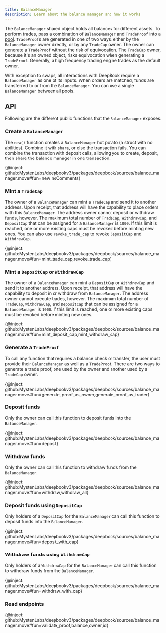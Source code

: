 ```yaml
---
title: BalanceManager
description: Learn about the balance manager and how it works
---
```


The `BalanceManager` shared object holds all balances for different assets. To perform trades, pass a combination of `BalanceManager` and `TradeProof` into a [pool](./design.mdx#pool). `TradeProof`s are generated in one of two ways, either by the `BalanceManager` owner directly, or by any `TradeCap` owner. The owner can generate a `TradeProof` without the risk of equivocation. The `TradeCap` owner, because it's an owned object, risks equivocation when generating a `TradeProof`. Generally, a high frequency trading engine trades as the default owner.

With exception to swaps, all interactions with DeepBook require a `BalanceManager` as one of its inputs. When orders are matched, funds are transferred to or from the `BalanceManager`. You can use a single `BalanceManager` between all pools.

## API

Following are the different public functions that the `BalanceManager` exposes.

### Create a `BalanceManager`

The `new()` function creates a `BalanceManager` hot potato (a struct with no abilities). Combine it with `share`, or else the transaction fails. You can combine the transaction with deposit calls, allowing you to create, deposit, then share the balance manager in one transaction.

{@inject: github:MystenLabs/deepbookv3/packages/deepbook/sources/balance_manager.move#fun=new noComments}

### Mint a `TradeCap`

The owner of a `BalanceManager` can mint a `TradeCap` and send it to another address. Upon receipt, that address will have the capability to place orders with this `BalanceManager`. The address owner cannot deposit or withdraw funds, however. The maximum total number of `TradeCap`, `WithdrawCap`, and `DepositCap` that can be assigned for a `BalanceManager` is `1000`. If this limit is reached, one or more existing caps must be revoked before minting new ones. You can also use `revoke_trade_cap` to revoke `DepositCap` and `WithdrawCap`.

{@inject: github:MystenLabs/deepbookv3/packages/deepbook/sources/balance_manager.move#fun=mint_trade_cap,revoke_trade_cap}

### Mint a `DepositCap` or `WithdrawCap`

The owner of a `BalanceManager` can mint a `DepositCap` or `WithdrawCap` and send it to another address. Upon receipt, that address will have the capability to deposit in or withdraw from `BalanceManager`. The address owner cannot execute trades, however. The maximum total number of `TradeCap`, `WithdrawCap`, and `DepositCap` that can be assigned for a `BalanceManager` is `1000`. If this limit is reached, one or more existing caps must be revoked before minting new ones.

{@inject: github:MystenLabs/deepbookv3/packages/deepbook/sources/balance_manager.move#fun=mint_deposit_cap,mint_withdraw_cap}

### Generate a `TradeProof`

To call any function that requires a balance check or transfer, the user must provide their `BalanceManager` as well as a `TradeProof`. There are two ways to generate a trade proof, one used by the owner and another used by a `TradeCap` owner.

{@inject: github:MystenLabs/deepbookv3/packages/deepbook/sources/balance_manager.move#fun=generate_proof_as_owner,generate_proof_as_trader}

### Deposit funds

Only the owner can call this function to deposit funds into the `BalanceManager`.

{@inject: github:MystenLabs/deepbookv3/packages/deepbook/sources/balance_manager.move#fun=deposit}

### Withdraw funds

Only the owner can call this function to withdraw funds from the `BalanceManager`.

{@inject: github:MystenLabs/deepbookv3/packages/deepbook/sources/balance_manager.move#fun=withdraw,withdraw_all}

### Deposit funds using `DepositCap`

Only holders of a `DepositCap` for the `BalanceManager` can call this function to deposit funds into the `BalanceManager`.

{@inject: github:MystenLabs/deepbookv3/packages/deepbook/sources/balance_manager.move#fun=deposit_with_cap}

### Withdraw funds using `WithdrawCap`

Only holders of a `WithdrawCap` for the `BalanceManager` can call this function to withdraw funds from the `BalanceManager`.

{@inject: github:MystenLabs/deepbookv3/packages/deepbook/sources/balance_manager.move#fun=withdraw_with_cap}

### Read endpoints

{@inject: github:MystenLabs/deepbookv3/packages/deepbook/sources/balance_manager.move#fun=validate_proof,balance,owner,id}
